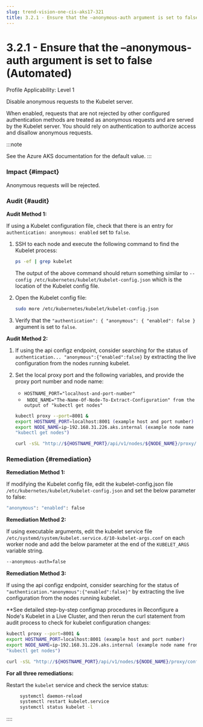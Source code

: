 ```yaml
---
slug: trend-vision-one-cis-aks17-321
title: 3.2.1 - Ensure that the –anonymous-auth argument is set to false (Automated)
---
```

# 3.2.1 - Ensure that the –anonymous-auth argument is set to false (Automated)

Profile Applicability: Level 1

Disable anonymous requests to the Kubelet server.

When enabled, requests that are not rejected by other configured authentication methods are treated as anonymous requests and are served by the Kubelet server. You should rely on authentication to authorize access and disallow anonymous requests.

:::note

See the Azure AKS documentation for the default value.
:::

### Impact {#impact}

Anonymous requests will be rejected.

### Audit {#audit}

**Audit Method 1:**

If using a Kubelet configuration file, check that there is an entry for `authentication: anonymous: enabled` set to `false`.

1.  SSH to each node and execute the following command to find the Kubelet process:

    ```bash
    ps -ef | grep kubelet
    ```

    The output of the above command should return something similar to `--config /etc/kubernetes/kubelet/kubelet-config.json` which is the location of the Kubelet config file.

2.  Open the Kubelet config file:

    ```bash
    sudo more /etc/kubernetes/kubelet/kubelet-config.json
    ```

3.  Verify that the `"authentication": { "anonymous": { "enabled": false }` argument is set to `false`.

**Audit Method 2:**

1.  If using the api configz endpoint, consider searching for the status of `authentication... "anonymous":{"enabled":false}` by extracting the live configuration from the nodes running kubelet.

2.  Set the local proxy port and the following variables, and provide the proxy port number and node name:

    - `HOSTNAME_PORT="localhost-and-port-number"`
    - ` NODE_NAME="The-Name-Of-Node-To-Extract-Configuration" from the output of "kubectl get nodes"`

    ```bash
    kubectl proxy --port=8001 &
    export HOSTNAME_PORT=localhost:8001 (example host and port number)
    export NODE_NAME=ip-192.168.31.226.aks.internal (example node name from
    "kubectl get nodes")

    curl -sSL "http://${HOSTNAME_PORT}/api/v1/nodes/${NODE_NAME}/proxy/configz"
    ```

### Remediation {#remediation}

**Remediation Method 1:**

If modifying the Kubelet config file, edit the kubelet-config.json file `/etc/kubernetes/kubelet/kubelet-config.json` and set the below parameter to false:

```bash
"anonymous": "enabled": false
```

**Remediation Method 2:**

If using executable arguments, edit the kubelet service file `/etc/systemd/system/kubelet.service.d/10-kubelet-args.conf` on each worker node and add the below parameter at the end of the `KUBELET_ARGS` variable string.

```bash
--anonymous-auth=false
```

**Remediation Method 3:**

If using the api configz endpoint, consider searching for the status of `"authentication.*anonymous":{"enabled":false}"` by extracting the live configuration from the nodes running kubelet.

\*\*See detailed step-by-step configmap procedures in Reconfigure a Node's Kubelet in a Live Cluster, and then rerun the curl statement from audit process to check for kubelet configuration changes:

```bash
kubectl proxy --port=8001 &
export HOSTNAME_PORT=localhost:8001 (example host and port number)
export NODE_NAME=ip-192.168.31.226.aks.internal (example node name from
"kubectl get nodes")

curl -sSL "http://${HOSTNAME_PORT}/api/v1/nodes/${NODE_NAME}/proxy/configz"
```

**For all three remediations:**

Restart the `kubelet` service and check the service status:

```bash
     systemctl daemon-reload
     systemctl restart kubelet.service
     systemctl status kubelet -l

```
::::
